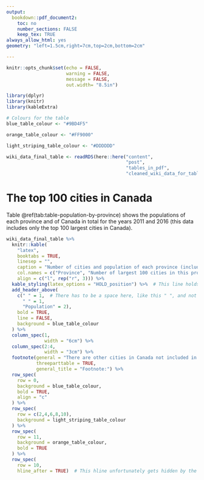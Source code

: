 ```yaml
---
output: 
  bookdown::pdf_document2:
    toc: no
    number_sections: FALSE
    keep_tex: TRUE
always_allow_html: yes
geometry: "left=1.5cm,right=7cm,top=2cm,bottom=2cm"

---
```


```r

knitr::opts_chunk$set(echo = FALSE,
                      warning = FALSE,
                      message = FALSE,
                      out.width= "8.5in")

library(dplyr)
library(knitr)
library(kableExtra)

# Colours for the table
blue_table_colour <- "#9BD4F5"

orange_table_colour <- "#FF9000"

light_striping_table_colour <- "#DDDDDD"

```

```r

wiki_data_final_table <- readRDS(here::here("content",
                                            "post",
                                            "tables_in_pdf",
                                            "cleaned_wiki_data_for_table.rds"))

```

# The top 100 cities in Canada

Table \@ref(tab:table-population-by-province) shows the populations of each province and of Canada in total for the years 2011 and 2016 (this data includes only the top 100 largest cities in Canada).

```r

wiki_data_final_table %>%
  knitr::kable(
    "latex",
    booktabs = TRUE,
    linesep = "",
    caption = "Number of cities and population of each province (including only the largest 100 cities in Canada)",
    col.names = c("Province", "Number of largest 100 cities in this province", rep(c("2011", "2016"), 1)),
    align = c("l", rep("r", 3))) %>%
  kable_styling(latex_options = "HOLD_position") %>%  # This line holds the table where you want it, so LaTeX won't move it around
  add_header_above(
    c(" " = 1,  # There has to be a space here, like this " ", and not like this ""
      " " = 1,
      "Population" = 2),
    bold = TRUE,
    line = FALSE,
    background = blue_table_colour
  ) %>%
  column_spec(1,
              width = "6cm") %>%
  column_spec(2:4,
              width = "3cm") %>%
  footnote(general = "There are other cities in Canada not included in this table; the excluded cities are those smaller than the 100 largest cities in Canada.",
           threeparttable = TRUE,
           general_title = "Footnote:") %>%
  row_spec(
    row = 0,
    background = blue_table_colour,
    bold = TRUE,
    align = "c"
  ) %>%
  row_spec(
    row = c(2,4,6,8,10),
    background = light_striping_table_colour
  ) %>%
  row_spec(
    row = 11,
    background = orange_table_colour,
    bold = TRUE
  ) %>%
  row_spec(
    row = 10,
    hline_after = TRUE)  # This hline unfortunately gets hidden by the orange colouring of the final row, so this line of code doesn't really do anything :(

```
